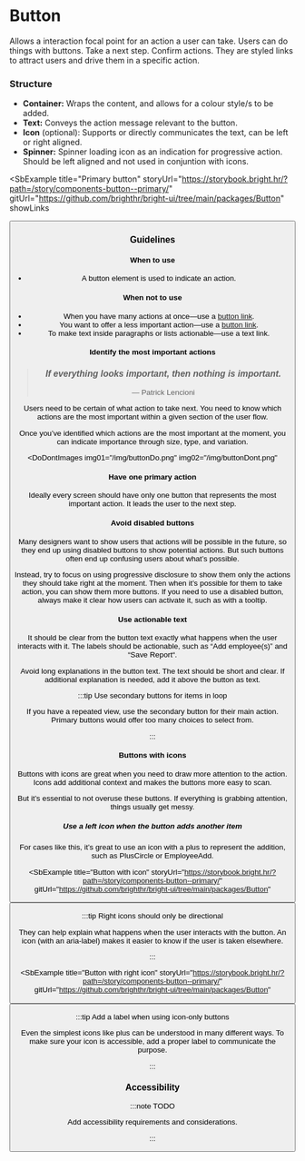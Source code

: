 
# Button

Allows a interaction focal point for an action a user can take. Users can do things with buttons. Take a next step. Confirm actions. They are styled links to attract users and drive them in a specific action.

<Tabs defaultValue="design">
  <TabItem value="design" label="Design" default>

### Structure

- **Container:** Wraps the content, and allows for a colour style/s to be added.
- **Text:** Conveys the action message relevant to the button.
- **Icon** (optional): Supports or directly communicates the text, can be left or right aligned.
- **Spinner:** Spinner loading icon as an indication for progressive action. Should be left aligned and not used in conjuntion with icons.

<SbExample
  title="Primary button"
  storyUrl="https://storybook.bright.hr/?path=/story/components-button--primary/"
  gitUrl="https://github.com/brighthr/bright-ui/tree/main/packages/Button"
  showLinks
>
  <Button text="Button title" />
</SbExample>

### Guidelines

#### When to use

- A button element is used to indicate an action.

#### When not to use

- When you have many actions at once—use a [button link](./button-link).
- You want to offer a less important action—use a [button link](./button-link).
- To make text inside paragraphs or lists actionable—use a text link.

#### Identify the most important actions

> ### _If everything looks important, then nothing is important._
>
> — Patrick Lencioni

Users need to be certain of what action to take next. You need to know which actions are the most important within a given section of the user flow.

Once you’ve identified which actions are the most important at the moment, you can indicate importance through size, type, and variation.

<DoDontImages
  img01="/img/buttonDo.png"
  img02="/img/buttonDont.png"
>

#### Have one primary action

Ideally every screen should have only one button that represents the most
important action. It leads the user to the next step.

</DoDontImages>

#### Avoid disabled buttons

Many designers want to show users that actions will be possible in the future, so they end up using disabled buttons to show potential actions. But such buttons often end up confusing users about what’s possible.

Instead, try to focus on using progressive disclosure to show them only the actions they should take right at the moment. Then when it’s possible for them to take action, you can show them more buttons.
If you need to use a disabled button, always make it clear how users can activate it, such as with a tooltip.

#### Use actionable text

It should be clear from the button text exactly what happens when the user interacts with it. The labels should be actionable, such as “Add employee(s)” and “Save Report“.

Avoid long explanations in the button text. The text should be short and clear. If additional explanation is needed, add it above the button as text.

:::tip Use secondary buttons for items in loop

If you have a repeated view, use the secondary button for their main action. Primary buttons would offer too many choices to select from.

:::

#### Buttons with icons

Buttons with icons are great when you need to draw more attention to the action. Icons add additional context and makes the buttons more easy to scan.

But it’s essential to not overuse these buttons. If everything is grabbing attention, things usually get messy.

##### Use a left icon when the button adds another item

For cases like this, it’s great to use an icon with a plus to represent the addition, such as PlusCircle or EmployeeAdd.

<SbExample
  title="Button with icon"
  storyUrl="https://storybook.bright.hr/?path=/story/components-button--primary/"
  gitUrl="https://github.com/brighthr/bright-ui/tree/main/packages/Button"
>
  <Button iconName="plus-thick" iconPosition="left" text="Add new employee" />
</SbExample>

:::tip Right icons should only be directional

They can help explain what happens when the user interacts with the button. An icon (with an aria-label) makes it easier to know if the user is taken elsewhere.

:::

<SbExample
  title="Button with right icon"
  storyUrl="https://storybook.bright.hr/?path=/story/components-button--primary/"
  gitUrl="https://github.com/brighthr/bright-ui/tree/main/packages/Button"
>
  <Button
    iconName="chevron-thick-right"
    iconPosition="right"
    text="View more info"
  />
</SbExample>

:::tip Add a label when using icon-only buttons

Even the simplest icons like plus can be understood in many different ways. To make sure your icon is accessible, add a proper label to communicate the purpose.

:::

### Accessibility

:::note TODO

Add accessibility requirements and considerations.

:::

  </TabItem>
  <TabItem value="react" label="React">

<MDXProvider>
  <ButtonReadme />
</MDXProvider>

  </TabItem>
</Tabs>
